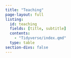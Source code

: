 ```yaml
---
title: "Teaching"
page-layout: full
listing:
  id: teaching
  fields: [title, subtitle]
  contents: 
    - "Tidyverse/index.qmd"
  type: table
section-divs: false
---
```




